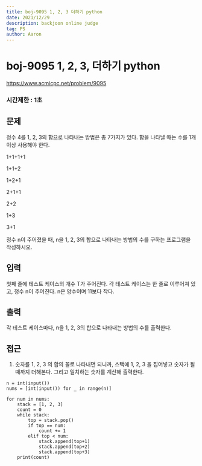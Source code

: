 ```yaml
---
title: boj-9095 1, 2, 3 더하기 python
date: 2021/12/29
description: backjoon online judge
tag: PS
author: Aaron
---
```


# boj-9095 1, 2, 3, 더하기 python

https://www.acmicpc.net/problem/9095

### 시간제한 : 1초

## 문제
정수 4를 1, 2, 3의 합으로 나타내는 방법은 총 7가지가 있다. 합을 나타낼 때는 수를 1개 이상 사용해야 한다.

1+1+1+1

1+1+2

1+2+1

2+1+1

2+2

1+3

3+1

정수 n이 주어졌을 때, n을 1, 2, 3의 합으로 나타내는 방법의 수를 구하는 프로그램을 작성하시오.

## 입력
첫째 줄에 테스트 케이스의 개수 T가 주어진다. 각 테스트 케이스는 한 줄로 이루어져 있고, 정수 n이 주어진다. n은 양수이며 11보다 작다.

## 출력
각 테스트 케이스마다, n을 1, 2, 3의 합으로 나타내는 방법의 수를 출력한다.

## 접근
1. 숫자를 1, 2, 3 의 합의 꼴로 나타내면 되니까, 스택에 1, 2, 3 을 집어넣고 숫자가 될때까지 더해본다. 그리고 일치하는 숫자를 계산해 출력한다.
```
n = int(input())
nums = [int(input()) for _ in range(n)]

for num in nums:
    stack = [1, 2, 3]
    count = 0
    while stack:
        top = stack.pop()
        if top == num:
            count += 1
        elif top < num:
            stack.append(top+1)
            stack.append(top+2)
            stack.append(top+3)
    print(count)
```

